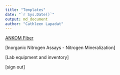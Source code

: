 ```yaml
---
title: "Templates"
date: "`r Sys.Date()`"
output: md_document
author: "Cathleen Lapadat"
---
```


[ANKOM Fiber](https://docs.google.com/spreadsheets/d/1OoZ535Q2jLb81YhdLdLfWeeYFTOmsGRz/edit?usp=sharing&ouid=117278050553426340443&rtpof=true&sd=true)  

[Inorganic Nitrogen Assays - Nitrogen Mineralization]

[Lab equipment and inventory]   

[sign out] 
